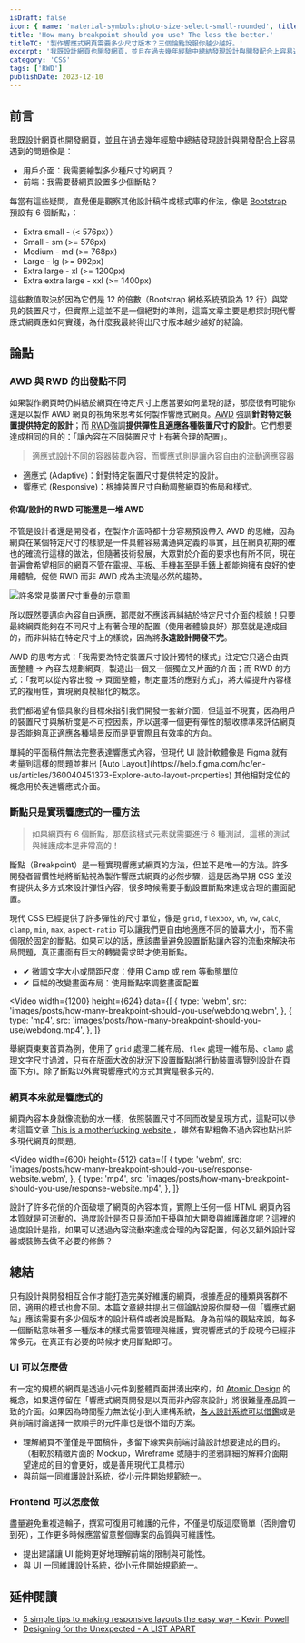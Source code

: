 ```yaml
---
isDraft: false
icon: { name: 'material-symbols:photo-size-select-small-rounded', title: '圖片縮放符號' }
title: 'How many breakpoint should you use? The less the better.'
titleTC: '製作響應式網頁需要多少尺寸版本？三個論點說服你越少越好。'
excerpt: '我既設計網頁也開發網頁，並且在過去幾年經驗中總結發現設計與開發配合上容易遇到的問題像是：我需要繪製多少種尺寸的網頁？我需要替網頁設置多少個斷點？這篇文章我分享自己身為設計者與開發者的經歷以及你為何應該使用越少的斷點來製作響應式網頁越好。'
category: 'CSS'
tags: ['RWD']
publishDate: 2023-12-10
---
```


## 前言

我既設計網頁也開發網頁，並且在過去幾年經驗中總結發現設計與開發配合上容易遇到的問題像是：

- 用戶介面：我需要繪製多少種尺寸的網頁？
- 前端：我需要替網頁設置多少個斷點？

每當有這些疑問，直覺便是觀察其他設計稿件或樣式庫的作法，像是 [Bootstrap](https://getbootstrap.com/docs/5.3/layout/breakpoints/#available-breakpoints) 預設有 6 個斷點，：

- Extra small - (< 576px））
- Small - sm (>= 576px)
- Medium - md (>= 768px)
- Large - lg (>= 992px)
- Extra large - xl (>= 1200px)
- Extra extra large - xxl (>= 1400px)

這些數值取決於因為它們是 12 的倍數（Bootstrap 網格系統預設為 12 行）與常見的裝置尺寸，但實際上這並不是一個絕對的準則，這篇文章主要是想探討現代響應式網頁應如何實踐，為什麼我最終得出尺寸版本越少越好的結論。

## 論點

### AWD 與 RWD 的出發點不同

如果製作網頁時仍糾結於網頁在特定尺寸上應當要如何呈現的話，那麼很有可能你還是以製作 AWD 網頁的視角來思考如何製作響應式網頁。<abbr title="Adaptive Web Design">AWD</abbr> 強調**針對特定裝置提供特定的設計**；而 <abbr title="Responsive Web Design">RWD</abbr>強調**提供彈性且適應各種裝置尺寸的設計**。它們想要達成相同的目的：「讓內容在不同裝置尺寸上有著合理的配置」。

> 適應式設計不同的容器裝載內容，而響應式則是讓內容自由的流動適應容器

- 適應式 (Adaptive)：針對特定裝置尺寸提供特定的設計。
- 響應式 (Responsive)：根據裝置尺寸自動調整網頁的佈局和樣式。

#### 你寫/設計的 RWD 可能還是一堆 AWD

不管是設計者還是開發者，在製作介面時都十分容易預設帶入 AWD 的思維，因為網頁在某個特定尺寸的樣貌是一件具體容易溝通與定義的事實，且在網頁初期的確也的確流行這樣的做法，但隨著技術發展，大眾對於介面的要求也有所不同，現在普遍會希望相同的網頁不管在[電視、平板、手機甚至是手錶上](https://screensizemap.com/)都能夠擁有良好的使用體驗，促使 RWD 而非 AWD 成為主流是必然的趨勢。

![許多常見裝置尺寸重疊的示意圖](./screen-size.webp '現今網頁已經有太多不同尺寸與解析度的裝置，每一個方框就代表一種市面上的裝置尺寸')

所以既然要邁向內容自由適應，那麼就不應該再糾結於特定尺寸介面的樣貌！只要最終網頁能夠在不同尺寸上有著合理的配置（使用者體驗良好）那麼就是達成目的，而非糾結在特定尺寸上的樣貌，因為將**永遠設計開發不完**。

AWD 的思考方式：「我需要為特定裝置尺寸設計獨特的樣式」注定它只適合由頁面整體 → 內容去規劃網頁，製造出一個又一個獨立又片面的介面；而 RWD 的方式：「我可以從內容出發 → 頁面整體，制定靈活的應對方式」，將大幅提升內容樣式的複用性，實現網頁模組化的概念。

我們都渴望有個具象的目標來指引我們開發一套新介面，但這並不現實，因為用戶的裝置尺寸與解析度是不可控因素，所以選擇一個更有彈性的驗收標準來評估網頁是否能夠真正適應各種場景反而是更實際且有效率的方向。

<Info type="info">
  單純的平面稿件無法完整表達響應式內容，但現代 UI 設計軟體像是 Figma 就有考量到這樣的問題並推出 [Auto
  Layout](https://help.figma.com/hc/en-us/articles/360040451373-Explore-auto-layout-properties)
  其他相對定位的概念用於表達響應式介面。
</Info>

### 斷點只是實現響應式的一種方法

> 如果網頁有 6 個斷點，那麼該樣式元素就需要進行 6 種測試，這樣的測試與維護成本是非常高的！

斷點（Breakpoint）是一種實現響應式網頁的方法，但並不是唯一的方法。許多開發者習慣性地將斷點視為製作響應式網頁的必然步驟，這是因為早期 CSS 並沒有提供太多方式來設計彈性內容，很多時候需要手動設置斷點來達成合理的畫面配置。

現代 CSS 已經提供了許多彈性的尺寸單位，像是 `grid`, `flexbox`, `vh`, `vw`, `calc`, `clamp`, `min`, `max`, `aspect-ratio` 可以讓我們更自由地適應不同的螢幕大小，而不需侷限於固定的斷點。如果可以的話，應該盡量避免設置斷點讓內容的流動來解決布局問題，真正畫面有巨大的轉變需求時才使用斷點。

- ✔ 微調文字大小或間距尺度：使用 Clamp 或 rem 等動態單位
- ✔ 巨幅的改變畫面布局：使用斷點來調整畫面配置

<Video
  width={1200}
  height={624}
  data={[
    {
      type: 'webm',
      src: 'images/posts/how-many-breakpoint-should-you-use/webdong.webm',
    },
    {
      type: 'mp4',
      src: 'images/posts/how-many-breakpoint-should-you-use/webdong.mp4',
    },
  ]}
></Video>

舉網頁東東首頁為例，使用了 `grid` 處理二維布局、`flex` 處理一維布局、`clamp` 處理文字尺寸過渡，只有在版面大改的狀況下設置斷點(將行動裝置導覽列設計在頁面下方)。除了斷點以外實現響應式的方式其實是很多元的。

### 網頁本來就是響應式的

網頁內容本身就像流動的水一樣，依照裝置尺寸不同而改變呈現方式，這點可以參考這篇文章 [This is a motherfucking website.](https://motherfuckingwebsite.com/)，雖然有點粗魯不過內容也點出許多現代網頁的問題。

<Video
  width={600}
  height={512}
  data={[
    {
      type: 'webm',
      src: 'images/posts/how-many-breakpoint-should-you-use/response-website.webm',
    },
    {
      type: 'mp4',
      src: 'images/posts/how-many-breakpoint-should-you-use/response-website.mp4',
    },
  ]}
></Video>

設計了許多花俏的介面破壞了網頁的內容本質，實際上任何一個 HTML 網頁內容本質就是可流動的，過度設計是否只是添加干擾與加大開發與維護難度呢？這裡的過度設計是指，如果可以透過內容流動來達成合理的內容配置，何必又額外設計容器或裝飾去做不必要的修飾？

## 總結

只有設計與開發相互合作才能打造完美好維護的網頁，根據產品的種類與客群不同，適用的模式也會不同。本篇文章總共提出三個論點說服你開發一個「響應式網站」應該需要有多少個版本的設計稿件或者說是斷點。身為前端的觀點來說，每多一個斷點意味著多一種版本的樣式需要管理與維護，實現響應式的手段現今已經非常多元，在真正有必要的時候才使用斷點即可。

### UI 可以怎麼做

有一定的規模的網頁是透過小元件到整體頁面拼湊出來的，如 [Atomic Design](https://bradfrost.com/blog/post/atomic-web-design/) 的概念，如果還停留在「響應式網頁開發是以頁而非內容來設計」將很難量產品質一致的介面。如果因為時間壓力無法從小到大建構系統，[各大設計系統可以借鑑](https://component.gallery/design-systems/)或是與前端討論選擇一款順手的元件庫也是很不錯的方案。

- 理解網頁不僅僅是平面稿件，多留下線索與前端討論設計想要達成的目的。（相較於精緻片面的 Mockup，Wireframe 或隨手的塗鴉詳細的解釋介面期望達成的目的會更好，或是善用現代工具標示）
- 與前端一同維護[設計系統](https://www.designsystems.com/)，從小元件開始規範統一。

### Frontend 可以怎麼做

盡量避免重複造輪子，撰寫可復用可維護的元件，不僅是切版這麼簡單（否則會切到死），工作更多時候應當留意整個專案的品質與可維護性。

- 提出建議讓 UI 能夠更好地理解前端的限制與可能性。
- 與 UI 一同維護[設計系統](https://www.designsystems.com/)，從小元件開始規範統一。

## 延伸閱讀

- [5 simple tips to making responsive layouts the easy way - Kevin Powell](https://www.youtube.com/watch?v=VQraviuwbzU&t=12s)
- [Designing for the Unexpected - A LIST APART](https://alistapart.com/article/designing-for-the-unexpected/)
